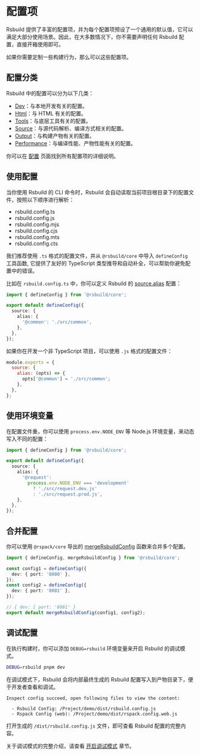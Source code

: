 # 配置项

Rsbuild 提供了丰富的配置项，并为每个配置项预设了一个通用的默认值，它可以满足大部分使用场景。因此，在大多数情况下，你不需要声明任何 Rsbuild 配置，直接开箱使用即可。

如果你需要定制一些构建行为，那么可以这些配置项。

## 配置分类

Rsbuild 中的配置可以分为以下几类：

- [Dev](/config/options/dev.html)：与本地开发有关的配置。
- [Html](/config/options/html.html)：与 HTML 有关的配置。
- [Tools](/config/options/tools.html)：与底层工具有关的配置。
- [Source](/config/options/source.html)：与源代码解析、编译方式相关的配置。
- [Output](/config/options/output.html)：与构建产物有关的配置。
- [Performance](/config/options/performance.html)：与编译性能、产物性能有关的配置。

你可以在 [配置](/config/) 页面找到所有配置项的详细说明。

## 使用配置

当你使用 Rsbuild 的 CLI 命令时，Rsbuild 会自动读取当前项目根目录下的配置文件，按照以下顺序进行解析：

- rsbuild.config.ts
- rsbuild.config.js
- rsbuild.config.mjs
- rsbuild.config.cjs
- rsbuild.config.mts
- rsbuild.config.cts

我们推荐使用 `.ts` 格式的配置文件，并从 `@rsbuild/core` 中导入 `defineConfig` 工具函数, 它提供了友好的 TypeScript 类型推导和自动补全，可以帮助你避免配置中的错误。

比如在 `rsbuild.config.ts` 中，你可以定义 Rsbuild 的 [source.alias](/config/options/source.html#sourcealias) 配置：

```ts title="rsbuild.config.ts"
import { defineConfig } from '@rsbuild/core';

export default defineConfig({
  source: {
    alias: {
      '@common': './src/common',
    },
  },
});
```

如果你在开发一个非 TypeScript 项目，可以使用 `.js` 格式的配置文件：

```js
module.exports = {
  source: {
    alias: (opts) => {
      opts['@common'] = './src/common';
    },
  },
};
```

## 使用环境变量

在配置文件重，你可以使用 `process.env.NODE_ENV` 等 Node.js 环境变量，来动态写入不同的配置：

```ts title="rsbuild.config.ts"
import { defineConfig } from '@rsbuild/core';

export default defineConfig({
  source: {
    alias: {
      '@request':
        process.env.NODE_ENV === 'development'
          ? './src/request.dev.js'
          : './src/request.prod.js',
    },
  },
});
```

## 合并配置

你可以使用 `@rspack/core` 导出的 [mergeRsbuildConfig](/api/javascript-api/core.html#mergersbuildconfig) 函数来合并多个配置。

```ts title="rsbuild.config.ts"
import { defineConfig, mergeRsbuildConfig } from '@rsbuild/core';

const config1 = defineConfig({
  dev: { port: '8080' },
});
const config2 = defineConfig({
  dev: { port: '8081' },
});

// { dev: { port: '8081' }
export default mergeRsbuildConfig(config1, config2);
```

## 调试配置

在执行构建时，你可以添加 `DEBUG=rsbuild` 环境变量来开启 Rsbuild 的调试模式。

```bash
DEBUG=rsbuild pnpm dev
```

在调试模式下，Rsbuild 会将内部最终生成的 Rsbuild 配置写入到产物目录下，便于开发者查看和调试。

```
Inspect config succeed, open following files to view the content:

  - Rsbuild Config: /Project/demo/dist/rsbuild.config.js
  - Rspack Config (web): /Project/demo/dist/rspack.config.web.js
```

打开生成的 `/dist/rsbuild.config.js` 文件，即可查看 Rsbuild 配置的完整内容。

关于调试模式的完整介绍，请查看 [开启调试模式](/guide/debug/debug-mode.html) 章节。
